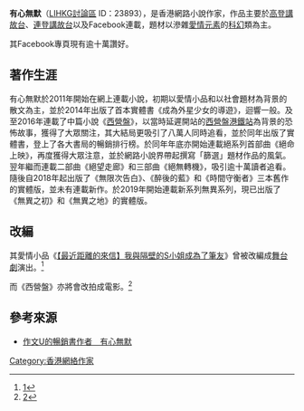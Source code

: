 {{citecheck|time=2017-02-05T08:52:31+00:00}}
{{onesource|time=2017-02-05T08:52:06+00:00}}
{{Infobox Writer
| name        = 有心無默
| pseudonym   = 有心無默
| occupation  = [[網路小說|網路小說]]作者
| period      = 2011年－至今
| genre       = [[網路文學|網路文學]]
| notableworks= [[西營盤_(小說)|西營盤]]
| website     = https://www.facebook.com/Echo.of.Heart/}}
'''有心無默'''（[[LIHKG討論區|LIHKG討論區]] ID：23893），是香港網路小說作家，作品主要於[[高登討論區|高登講故台]]、[[連登討論區|連登講故台]]以及Facebook連載，題材以滲雜[[愛情|愛情元素]]的[[科幻|科幻]]類為主。

其Facebook專頁現有逾十萬讚好。

==著作生涯==
有心無默於2011年開始在網上連載小說，初期以愛情小品和以社會題材為背景的散文為主，並於2014年出版了首本實體書《成為外星少女的導遊》，迴響一般。及至2016年連載了中篇小說《[[西營盤_(小說)|西營盤]]》，以當時延遲開站的[[西營盤|西營盤]][[港鐵|港鐵站]]為背景的恐怖故事，獲得了大眾關注，其大結局更吸引了八萬人同時追看，並於同年出版了實體書，登上了各大書局的暢銷排行榜。於同年年底亦開始連載絕系列首部曲《絕命上映》，再度獲得大眾注意，並於網路小說界帶起撰寫「篩選」題材作品的風氣。翌年繼而連載二部曲《絕望走廊》和三部曲《絕無轉機》，吸引逾十萬讀者追看。隨後自2018年起出版了《無限次告白》、《醉後的藍》和《時間守衡者》三本舊作的實體版，並未有連載新作。於2019年開始連載新系列無異系列，現已出版了《無異之初》和《無異之地》的實體版。

==改編==
其愛情小品《[https://www.facebook.com/pg/Echo.of.Heart/photos/?tab=album&album_id=861546463977171 【最近距離的來信】我與隔壁的S小姐成為了筆友]》曾被改編成[[舞台劇|舞台劇]]演出。<ref>[https://www.facebook.com/Echo.of.Heart/photos/a.144899825641842.30425.119295764868915/454082834723538/?type=3&theater]</ref>

而《西營盤》亦將會改拍成電影。<ref>[https://www.facebook.com/Echo.of.Heart/posts/940661496065667:0]</ref>

==參考來源==
<references />
*[http://jet.my-magazine.me/article/detail/interview/9193 作文U的暢銷書作者　有心無默] {{Wayback|url=http://jet.my-magazine.me/article/detail/interview/9193 |date=20191201175258 }}

[[Category:香港網絡作家|Category:香港網絡作家]]